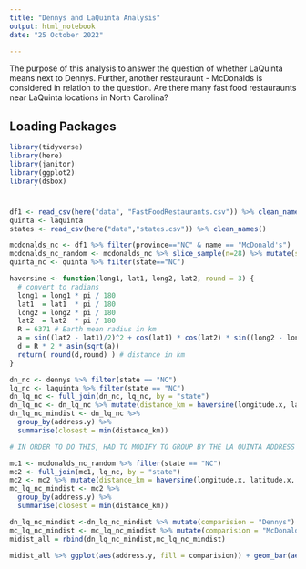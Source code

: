 ```yaml
---
title: "Dennys and LaQuinta Analysis"
output: html_notebook
date: "25 October 2022"

---
```

The purpose of this analysis to answer the question of whether LaQuinta means next to Dennys. Further, another restauraunt - McDonalds is considered in relation to the question. Are there many fast food restauraunts near LaQuinta locations in North Carolina?

## Loading Packages
```r
library(tidyverse)
library(here)
library(janitor)
library(ggplot2)
library(dsbox)
```

#
```r
df1 <- read_csv(here("data", "FastFoodRestaurants.csv")) %>% clean_names()
quinta <- laquinta
states <- read_csv(here("data","states.csv")) %>% clean_names()
```

```r
mcdonalds_nc <- df1 %>% filter(province=="NC" & name == "McDonald's")
mcdonalds_nc_random <- mcdonalds_nc %>% slice_sample(n=28) %>% mutate(state=province, zip=postal_code) %>% select(1,2,11,12,6,5)
quinta_nc <- quinta %>% filter(state=="NC")
```

```r
haversine <- function(long1, lat1, long2, lat2, round = 3) {
  # convert to radians
  long1 = long1 * pi / 180
  lat1  = lat1  * pi / 180
  long2 = long2 * pi / 180
  lat2  = lat2  * pi / 180
  R = 6371 # Earth mean radius in km
  a = sin((lat2 - lat1)/2)^2 + cos(lat1) * cos(lat2) * sin((long2 - long1)/2)^2
  d = R * 2 * asin(sqrt(a))
  return( round(d,round) ) # distance in km
}
```


```r
dn_nc <- dennys %>% filter(state == "NC")
lq_nc <- laquinta %>% filter(state == "NC") 
dn_lq_nc <- full_join(dn_nc, lq_nc, by = "state") 
dn_lq_nc <- dn_lq_nc %>% mutate(distance_km = haversine(longitude.x, latitude.x, longitude.y, latitude.y))
dn_lq_nc_mindist <- dn_lq_nc %>%
  group_by(address.y) %>%
  summarise(closest = min(distance_km))

# IN ORDER TO DO THIS, HAD TO MODIFY TO GROUP BY THE LA QUINTA ADDRESS 
```


```r
mc1 <- mcdonalds_nc_random %>% filter(state == "NC")
mc2 <- full_join(mc1, lq_nc, by = "state") 
mc2 <- mc2 %>% mutate(distance_km = haversine(longitude.x, latitude.x, longitude.y, latitude.y))
mc_lq_nc_mindist <- mc2 %>%
  group_by(address.y) %>%
  summarise(closest = min(distance_km))
```


```r
dn_lq_nc_mindist <-dn_lq_nc_mindist %>% mutate(comparision = "Dennys")
mc_lq_nc_mindist <- mc_lq_nc_mindist %>% mutate(comparision = "McDonalds")
midist_all = rbind(dn_lq_nc_mindist,mc_lq_nc_mindist)
```

```r
midist_all %>% ggplot(aes(address.y, fill = comparision)) + geom_bar(aes(weight = closest))+theme(axis.text.x = element_text(angle = 90, vjust = 0.5, hjust=1)) + xlab("La Quinta Address") + ylab("Minimum Distance (miles) to Closest Restauraunt") + ggtitle("Denny's and McDonalds Distance from La Quinta in NC") + guides(fill=guide_legend(title="Restauraunt"))  + scale_fill_manual(values=c("darkslateblue","deeppink2"))
```